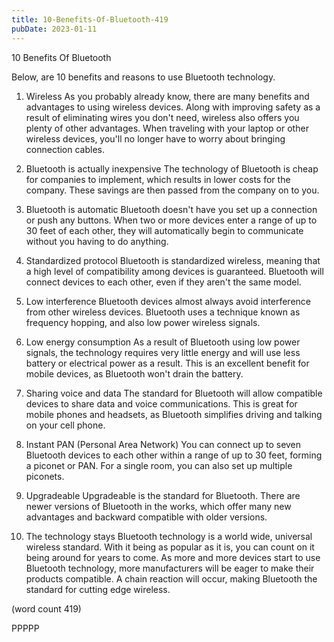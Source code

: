 ```yaml
---
title: 10-Benefits-Of-Bluetooth-419
pubDate: 2023-01-11
---
```


10 Benefits Of Bluetooth

Below, are 10 benefits and reasons to use Bluetooth
technology.

1.  Wireless
As you probably already know, there are many benefits
and advantages to using wireless devices.  Along with
improving safety as a result of eliminating wires
you don't need, wireless also offers you plenty of
other advantages.  When traveling with your laptop 
or other wireless devices, you'll no longer have to
worry about bringing connection cables.

2.  Bluetooth is actually inexpensive
The technology of Bluetooth is cheap for companies
to implement, which results in lower costs for the
company.  These savings are then passed from the
company on to you.

3.  Bluetooth is automatic
Bluetooth doesn't have you set up a connection or
push any buttons.  When two or more devices enter 
a range of up to 30 feet of each other, they will
automatically begin to communicate without you 
having to do anything.  

4.  Standardized protocol
Bluetooth is standardized wireless, meaning that
a high level of compatibility among devices is 
guaranteed.  Bluetooth will connect devices to
each other, even if they aren't the same model.

5.  Low interference
Bluetooth devices almost always avoid interference
from other wireless devices.  Bluetooth uses a 
technique known as frequency hopping, and also 
low power wireless signals.

6.  Low energy consumption
As a result of Bluetooth using low power signals,
the technology requires very little energy and will
use less battery or electrical power as a result.
This is an excellent benefit for mobile devices, 
as Bluetooth won't drain the battery.

7.  Sharing voice and data
The standard for Bluetooth will allow compatible
devices to share data and voice communications.
This is great for mobile phones and headsets, as
Bluetooth simplifies driving and talking on your
cell phone.

8.  Instant PAN (Personal Area Network)
You can connect up to seven Bluetooth devices to
each other within a range of up to 30 feet, forming
a piconet or PAN.  For a single room, you can
also set up multiple piconets.

9.  Upgradeable
Upgradeable is the standard for Bluetooth.  There
are newer versions of Bluetooth in the works, 
which offer many new advantages and backward 
compatible with older versions.

10.  The technology stays
Bluetooth technology is a world wide, universal
wireless standard.  With it being as popular as
it is, you can count on it being around for years
to come.  As more and more devices start to use
Bluetooth technology, more manufacturers will be
eager to make their products compatible.  A chain
reaction will occur, making Bluetooth the standard
for cutting edge wireless.

(word count 419)

PPPPP